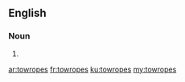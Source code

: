 ==English==

===Noun===
{{head|en|plural}}

# {{plural of|towrope|lang=en}}

[[ar:towropes]]
[[fr:towropes]]
[[ku:towropes]]
[[my:towropes]]
